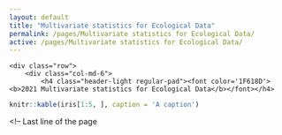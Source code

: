 ```yaml
---
layout: default
title: "Multivariate statistics for Ecological Data"
permalink: /pages/Multivariate statistics for Ecological Data/
active: /pages/Multivariate statistics for Ecological Data/
---
```


<div>
<div class="container">
    <div class="row">
        <div class="col-md-6">
            <h4 class="header-light regular-pad"><font color='1F618D'><b>2021 Multivariate statistics for Ecological Data</b></font></h4>
</div> 
</div> 
</div>

<div class="container">
```r
knitr::kable(iris[1:5, ], caption = 'A caption')

```
</div> 

</div> <!-- Last line of the page 